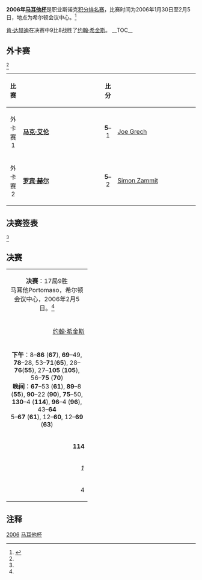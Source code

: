 {{noteTA
|G1=Snooker
}}
{{桌球大赛
|tournament_name=[[斯诺克马耳他杯|马耳他杯]]
|dates=2006年1月30日-2月5日
|venue=希尔顿会议中心
|location=[[Portomaso|Portomaso]]
|country={{MLT}}
|organisation=[[世界台联|世界台联]]
|format=[[斯诺克世界排名|积分排名赛]]
|Total prize fund=
|winners_share=
|highest_break=
|winner={{flagicon|IRL}} [[肯·达赫迪|肯·达赫迪]]
|runner_up={{flagicon|SCO}} [[约翰·希金斯|约翰·希金斯]]
|score=9-8
|previous=[[2005年马耳他杯|2005]]
|next=[[2007年马耳他杯|2007]]}}

'''2006年[[斯诺克马耳他杯|马耳他杯]]'''是职业斯诺克[[斯诺克世界排名|积分排名赛]]，比赛时间为2006年1月30日至2月5日，地点为希尔顿会议中心。<ref name="Snooker">{{cite web |url=http://www.snooker.org/trn/0506/mc2006_res.shtml |title=Malta Cup 2006 |publisher=WWW Snooker |accessdate=2010-05-03 |archive-date=2020-09-03 |archive-url=https://web.archive.org/web/20200903082147/http://www.snooker.org/trn/0506/mc2006_res.shtml |dead-url=no }}</ref>

[[肯·达赫迪|肯·达赫迪]]在决赛中9比8战胜了[[约翰·希金斯|约翰·希金斯]]。
__TOC__
{{clear}}

==外卡赛==
<ref name="Snooker"/>
{| class="wikitable" style="font-size: 90%; margin: 1em auto 1em auto;"
|-
! 比赛
! width=200 |
! 比分
! width=200 |
|-
| align="center" | 外卡赛1
| {{flagicon|NIR}} '''[[马克·艾伦|马克·艾伦]]'''
| align="center" | '''5'''–1
| {{flagicon|Malta}} [[Joe_Grech|Joe Grech]]
|-
| align="center" | 外卡赛2
| {{flagicon|FIN}} '''[[罗宾·赫尔|罗宾·赫尔]]'''
| align="center" | '''5'''–2
| {{flagicon|Malta}} [[Simon_Zammit|Simon Zammit]]
|}

==决赛签表==
<ref name="Snooker"/>
{{32TeamBracket-Compact-NoSeeds
|RD1=第1轮<br />9局5胜
|RD2=第2轮<br />9局5胜
|RD3=四分之一决赛<br />9局5胜
|RD4=半决赛<br />11局6胜
|RD5=决赛<br />17局9胜
| RD1-team01={{flagicon|SCO}} '''[[史蒂芬·亨德利|史蒂芬·亨德利]]'''
| RD1-score01='''5'''
| RD1-team02={{flagicon|AUS}} [[尼尔·罗伯逊|尼尔·罗伯逊]]
| RD1-score02=1
| RD1-team03={{flagicon|ENG}} '''[[巴里·品吉斯|巴里·品吉斯]]'''
| RD1-score03='''5'''
| RD1-team04={{flagicon|ENG}} [[史蒂芬·李|史蒂芬·李]]
| RD1-score04=1
| RD1-team05={{flagicon|SCO}} '''[[艾伦·麦克马努斯|艾伦·麦克马努斯]]'''
| RD1-score05='''5'''
| RD1-team06={{flagicon|ENG}} [[阿利斯特·卡特|阿利斯特·卡特]]
| RD1-score06=2
| RD1-team07={{flagicon|SCO}} '''[[约翰·希金斯|约翰·希金斯]]'''
| RD1-score07='''5'''
| RD1-team08={{flagicon|ENG}} [[罗伯特·米尔金斯|罗伯特·米尔金斯]]
| RD1-score08=4
| RD1-team09={{flagicon|WAL}} '''[[多米尼克·戴尔|多米尼克·戴尔]]'''
| RD1-score09='''5'''
| RD1-team10={{flagicon|ENG}} [[保罗·亨特|保罗·亨特]]
| RD1-score10=3
| RD1-team11={{flagicon|ENG}} '''[[乔·佩里|乔·佩里]]'''
| RD1-score11='''5'''
| RD1-team12={{flagicon|THA}} [[詹姆斯·瓦塔纳|詹姆斯·瓦塔纳]]
| RD1-score12=2
| RD1-team13={{flagicon|ENG}} '''[[马克·威廉姆斯|马克·威廉姆斯]]'''
| RD1-score13='''5'''
| RD1-team14={{flagicon|NIR}} [[杰拉德·格林|杰拉德·格林]]
| RD1-score14=3
| RD1-team15={{flagicon|ENG}} '''[[奈吉尔·邦德|奈吉尔·邦德]]'''
| RD1-score15='''5'''
| RD1-team16={{flagicon|WAL}} [[马修·史蒂文斯|马修·史蒂文斯]]
| RD1-score16=2
| RD1-team17={{nowrap|{{flagicon|SCO}} '''[[史蒂芬·马奎尔|史蒂芬·马奎尔]]'''}}
| RD1-score17='''5'''
| RD1-team18={{flagicon|HKG}} [[傅家俊|傅家俊]]
| RD1-score18=2
| RD1-team19={{flagicon|ENG}} '''[[马克·金|马克·金]]
| RD1-score19='''5'''
| RD1-team20={{flagicon|ENG}} [[伊恩·麦克洛克|伊恩·麦克洛克]]
| RD1-score20=2
| RD1-team21={{flagicon|IRL}} '''[[肯·达赫迪|肯·达赫迪]]'''
| RD1-score21='''5'''
| RD1-team22={{flagicon|NIR}} [[乔·斯维尔|乔·斯维尔]]
| RD1-score22=3
| RD1-team23={{flagicon|ENG}} '''[[斯图尔特·宾汉姆|斯图尔特·宾汉姆]]'''
| RD1-score23='''5'''
| RD1-team24={{flagicon|ENG}} [[彼得·艾伯顿|彼得·艾伯顿]]
| RD1-score24=4
| RD1-team25={{flagicon|ENG}} '''[[巴里·霍金斯|巴里·霍金斯]]'''
| RD1-score25='''5'''
| RD1-team26={{flagicon|ENG}} [[吉米·怀特|吉米·怀特]]
| RD1-score26=2
| RD1-team27={{flagicon|FIN}} '''[[罗宾·赫尔|罗宾·赫尔]]'''
| RD1-score27='''5'''
| RD1-team28={{flagicon|ENG}} [[史蒂夫·戴维斯|史蒂夫·戴维斯]]
| RD1-score28=4
| RD1-team29={{flagicon|SCO}} '''[[格雷姆·多特|格雷姆·多特]]'''
| RD1-score29='''5'''
| RD1-team30={{flagicon|ENG}} [[约翰·帕洛特|约翰·帕洛特]]
| RD1-score30=2
| RD1-team31={{flagicon|ENG}} '''[[肖恩·墨菲|肖恩·墨菲]]'''
| RD1-score31='''5'''
| RD1-team32={{flagicon|NIR}} [[马克·艾伦|马克·艾伦]]
| RD1-score32=2
| RD2-team01={{flagicon|SCO}} '''[[史蒂芬·亨德利|史蒂芬·亨德利]]'''
| RD2-score01='''5'''
| RD2-team02={{flagicon|ENG}} [[巴里·品吉斯|巴里·品吉斯]]
| RD2-score02=2
| RD2-team03={{flagicon|SCO}} [[艾伦·麦克马努斯|艾伦·麦克马努斯]]
| RD2-score03=0
| RD2-team04={{flagicon|SCO}} '''[[约翰·希金斯|约翰·希金斯]]'''
| RD2-score04='''5'''
| RD2-team05={{flagicon|WAL}} '''[[多米尼克·戴尔|多米尼克·戴尔]]'''
| RD2-score05='''5'''
| RD2-team06={{flagicon|ENG}} [[乔·佩里|乔·佩里]]
| RD2-score06=4
| RD2-team07={{flagicon|WAL}} '''[[马克·威廉姆斯|马克·威廉姆斯]]'''
| RD2-score07='''5'''
| RD2-team08={{flagicon|ENG}} [[奈吉尔·邦德|奈吉尔·邦德]]
| RD2-score08=1
| RD2-team09={{nowrap|{{flagicon|SCO}} '''[[史蒂芬·马奎尔|史蒂芬·马奎尔]]'''}}
| RD2-score09='''5'''
| RD2-team10={{flagicon|ENG}} [[马克·金|马克·金]]
| RD2-score10=3
| RD2-team11={{flagicon|IRL}} '''[[肯·达赫迪|肯·达赫迪]]'''
| RD2-score11='''5'''
| RD2-team12={{flagicon|ENG}} [[斯图尔特·宾汉姆|斯图尔特·宾汉姆]]
| RD2-score12=4
| RD2-team13={{flagicon|ENG}} [[巴里·霍金斯|巴里·霍金斯]]
| RD2-score13=3
| RD2-team14={{flagicon|FIN}} '''[[罗宾·赫尔|罗宾·赫尔]]'''
| RD2-score14='''5'''
| RD2-team15={{flagicon|SCO}} '''[[格雷姆·多特|格雷姆·多特]]'''
| RD2-score15='''5'''
| RD2-team16={{flagicon|ENG}} [[肖恩·墨菲|肖恩·墨菲]]
| RD2-score16=4
| RD3-team01={{flagicon|SCO}} [[史蒂芬·亨德利|史蒂芬·亨德利]]
| RD3-score01=2
| RD3-team02={{flagicon|SCO}} '''[[约翰·希金斯|约翰·希金斯]]'''
| RD3-score02='''5'''
| RD3-team03={{flagicon|WAL}} '''[[多米尼克·戴尔|多米尼克·戴尔]]'''
| RD3-score03='''5'''
| RD3-team04={{flagicon|WAL}} [[马克·威廉姆斯|马克·威廉姆斯]]
| RD3-score04=3
| RD3-team05={{nowrap|{{flagicon|SCO}} [[史蒂芬·马奎尔|史蒂芬·马奎尔]]}}
| RD3-score05=4
| RD3-team06={{flagicon|IRL}} '''[[肯·达赫迪|肯·达赫迪]]'''
| RD3-score06='''5'''
| RD3-team07={{flagicon|FIN}} [[罗宾·赫尔|罗宾·赫尔]]
| RD3-score07=0
| RD3-team08={{flagicon|SCO}} '''[[格雷姆·多特|格雷姆·多特]]'''
| RD3-score08='''5'''
| RD4-team01={{flagicon|SCO}} '''[[约翰·希金斯|约翰·希金斯]]
| RD4-score01='''6'''
| RD4-team02={{nowrap|{{flagicon|WAL}} [[多米尼克·戴尔|多米尼克·戴尔]]}}
| RD4-score02=3
| RD4-team03={{flagicon|IRL}} '''[[肯·达赫迪|肯·达赫迪]]'''
| RD4-score03='''6'''
| RD4-team04={{flagicon|SCO}} [[格雷姆·多特|格雷姆·多特]]
| RD4-score04=3
| RD5-team01={{flagicon|SCO}} [[约翰·希金斯|约翰·希金斯]]
| RD5-score01=8
| RD5-team02={{flagicon|IRL}} '''[[肯·达赫迪|肯·达赫迪]]'''
| RD5-score02='''9'''
}}

==决赛==
{| class="wikitable" style="font-size: 95%; margin: 1em auto 1em auto;"
|-
| colspan="3" align="center" bgcolor="#ffd700" | '''决赛'''：17局9胜<br />马耳他Portomaso，希尔顿会议中心，2006年2月5日。<ref name="Snooker"/>
|-
| width="200" align="right" | [[约翰·希金斯|约翰·希金斯]] <br />{{SCO}}
| width="100" align="center" | 8–'''9'''
| width="200" | '''[[肯·达赫迪|肯·达赫迪]]'''<br />{{IRL}}
|-
| colspan="3" align="center" style="font-size: 100%" | '''下午'''：8–'''86''' ('''67'''), '''69'''–49, '''78'''–28, 53–'''71'''('''65'''), 28–'''76'''('''55'''), 27–'''105''' ('''105'''), 56–'''75''' ('''70''')<br />'''晚间'''：'''67'''–53 ('''61'''), '''89'''–8 ('''55'''), '''90'''–22 ('''90'''), '''75'''–50, '''130'''–4 ('''114'''), '''96'''–4 ('''96'''), 43–'''64'''<br /> 5–'''67''' ('''61'''), 12–'''60''', 12–'''69''' ('''63''')
|-
| align="right" | '''114'''
| align="center" | 单杆最高
| 105
|-
| align="right" | ''1''
| align="center" | 单杆过百
| ''1''
|-
| align="right" | 4
| align="center" | 单杆50+
| '''7'''
|}

==注释==
{{Reflist}}

{{斯诺克赛季05-06}}
{{Malta Cup}}

[[Category:斯诺克马耳他杯|2006]]
[[Category:2006年斯诺克|马耳他杯]]